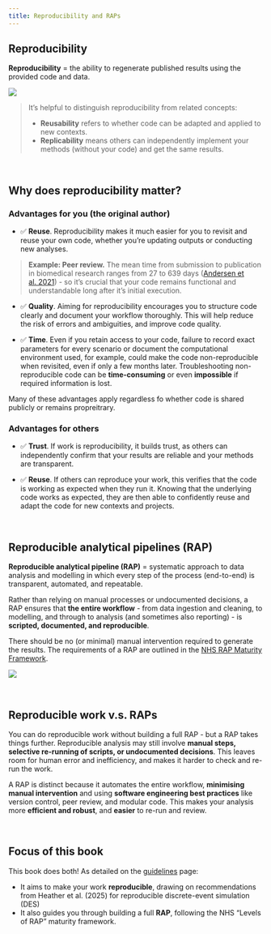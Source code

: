 ```yaml
---
title: Reproducibility and RAPs
---
```


## Reproducibility

:::{.pale-blue}
**Reproducibility** = the ability to regenerate published results using the provided code and data.
:::

![](rap_files/reproduce.png)

> It's helpful to distinguish reproducibility from related concepts:
>
> * **Reusability** refers to whether code can be adapted and applied to new contexts.
> * **Replicability** means others can independently implement your methods (without your code) and get the same results.

<br>

## Why does reproducibility matter?

### Advantages for you (the original author)

* ✅ **Reuse**. Reproducibility makes it much easier for you to revisit and reuse your own code, whether you're updating outputs or conducting new analyses.

> **Example: Peer review.** The mean time from submission to publication in biomedical research ranges from 27 to 639 days ([Andersen et al. 2021](https://doi.org/10.1080/03007995.2021.1905622)) - so it's crucial that your code remains functional and understandable long after it's initial execution.

* ✅ **Quality**. Aiming for reproducibility encourages you to structure code clearly and document your workflow thoroughly. This will help reduce the risk of errors and ambiguities, and improve code quality.

* ✅ **Time**. Even if you retain access to your code, failure to record exact parameters for every scenario or document the computational environment used, for example, could make the code non-reproducible when revisited, even if only a few months later. Troubleshooting non-reproducible code can be **time-consuming** or even **impossible** if required information is lost.

Many of these advantages apply regardless fo whether code is shared publicly or remains propreitrary.

### Advantages for others

* ✅ **Trust**. If work is reproducibility, it builds trust, as others can independently confirm that your results are reliable and your methods are transparent.

* ✅ **Reuse**. If others can reproduce your work, this verifies that the code is working as expected when they run it. Knowing that the underlying code works as expected, they are then able to confidently reuse and adapt the code for new contexts and projects.

<br>

## Reproducible analytical pipelines (RAP)

:::{.pale-blue}
**Reproducible analytical pipeline (RAP)** = systematic approach to data analysis and modelling in which every step of the process (end-to-end) is transparent, automated, and repeatable.
:::

Rather than relying on manual processes or undocumented decisions, a RAP ensures that **the entire workflow** - from data ingestion and cleaning, to modelling, and through to analysis (and sometimes also reporting) - is **scripted, documented, and reproducible**.

There should be no (or minimal) manual intervention required to generate the results. The requirements of a RAP are outlined in the [NHS RAP Maturity Framework](guidelines.qmd). 

![](rap_files/rap.png)

<br>

## Reproducible work v.s. RAPs

You can do reproducible work without building a full RAP - but a RAP takes things further. Reproducible analysis may still involve **manual steps, selective re-running of scripts, or undocumented decisions**. This leaves room for human error and inefficiency, and makes it harder to check and re-run the work.

A RAP is distinct because it automates the entire workflow, **minimising manual intervention** and using **software engineering best practices** like version control, peer review, and modular code. This makes your analysis more **efficient and robust**, and **easier** to re-run and review.

<br>

## Focus of this book

This book does both! As detailed on the [guidelines](guidelines.qmd) page:

* It aims to make your work **reproducible**, drawing on recommendations from Heather et al. (2025) for reproducible discrete-event simulation (DES)
* It also guides you through building a full **RAP**, following the NHS "Levels of RAP" maturity framework.

<br>

